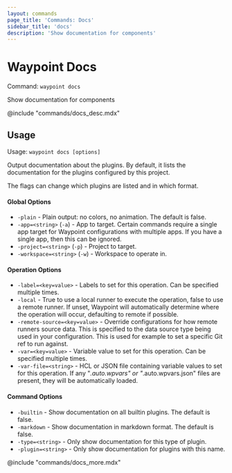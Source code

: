 ```yaml
---
layout: commands
page_title: 'Commands: Docs'
sidebar_title: 'docs'
description: 'Show documentation for components'
---
```


# Waypoint Docs

Command: `waypoint docs`

Show documentation for components

@include "commands/docs_desc.mdx"

## Usage

Usage: `waypoint docs [options]`

Output documentation about the plugins. By default, it lists the documentation
for the plugins configured by this project.

The flags can change which plugins are listed and in which format.

#### Global Options

- `-plain` - Plain output: no colors, no animation. The default is false.
- `-app=<string>` (`-a`) - App to target. Certain commands require a single app target for Waypoint configurations with multiple apps. If you have a single app, then this can be ignored.
- `-project=<string>` (`-p`) - Project to target.
- `-workspace=<string>` (`-w`) - Workspace to operate in.

#### Operation Options

- `-label=<key=value>` - Labels to set for this operation. Can be specified multiple times.
- `-local` - True to use a local runner to execute the operation, false to use a remote runner.
  If unset, Waypoint will automatically determine where the operation will occur,
  defaulting to remote if possible.
- `-remote-source=<key=value>` - Override configurations for how remote runners source data. This is specified to the data source type being used in your configuration. This is used for example to set a specific Git ref to run against.
- `-var=<key=value>` - Variable value to set for this operation. Can be specified multiple times.
- `-var-file=<string>` - HCL or JSON file containing variable values to set for this operation. If any "_.auto.wpvars" or "_.auto.wpvars.json" files are present, they will be automatically loaded.

#### Command Options

- `-builtin` - Show documentation on all builtin plugins. The default is false.
- `-markdown` - Show documentation in markdown format. The default is false.
- `-type=<string>` - Only show documentation for this type of plugin.
- `-plugin=<string>` - Only show documentation for plugins with this name.

@include "commands/docs_more.mdx"
